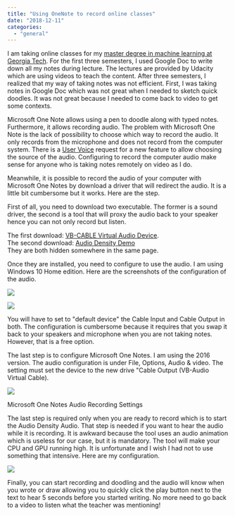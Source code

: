 ```yaml
---
title: "Using OneNote to record online classes"
date: "2018-12-11"
categories: 
  - "general"
---
```


I am taking online classes for my [master degree in machine learning at Georgia Tech](https://www.omscs.gatech.edu/specialization-machine-learning). For the first three semesters, I used Google Doc to write down all my notes during lecture. The lectures are provided by Udacity which are using videos to teach the content. After three semesters, I realized that my way of taking notes was not efficient. First, I was taking notes in Google Doc which was not great when I needed to sketch quick doodles. It was not great because I needed to come back to video to get some contexts.

Microsoft One Note allows using a pen to doodle along with typed notes. Furthermore, it allows recording audio. The problem with Microsoft One Note is the lack of possibility to choose which way to record the audio. It only records from the microphone and does not record from the computer system. There is a [User Voice](https://onenote.uservoice.com/forums/327186-onenote-for-windows-desktop-and-mobile/suggestions/10677501-allow-audio-recording-of-other-person-i-e-system) request for a new feature to allow choosing the source of the audio. Configuring to record the computer audio make sense for anyone who is taking notes remotely on video as I do.

Meanwhile, it is possible to record the audio of your computer with Microsoft One Notes by download a driver that will redirect the audio. It is a little bit cumbersome but it works. Here are the step.

First of all, you need to download two executable. The former is a sound driver, the second is a tool that will proxy the audio back to your speaker hence you can not only record but listen. 

The first download: [VB-CABLE Virtual Audio Device](https://www.vb-audio.com/Cable/).  
The second download: [Audio Density Demo](https://www.vb-audio.com/Cable/)  
They are both hidden somewhere in the same page. 

Once they are installed, you need to configure to use the audio. I am using Windows 10 Home edition. Here are the screenshots of the configuration of the audio.

![](/images/blog/audioplayback.png)

![](/images/blog/audiorecording.png)


You will have to set to "default device" the Cable Input and Cable Output in both. The configuration is cumbersome because it requires that you swap it back to your speakers and microphone when you are not taking notes. However, that is a free option.

The last step is to configure Microsoft One Notes. I am using the 2016 version. The audio configuration is under File, Options, Audio & video. The setting must set the device to the new drive "Cable Output (VB-Audio Virtual Cable).

![](/images/blog/onenoteaudiosettings-1024x575.png)

Microsoft One Notes Audio Recording Settings

The last step is required only when you are ready to record which is to start the Audio Density Audio. That step is needed if you want to hear the audio while it is recording. It is awkward because the tool uses an audio animation which is useless for our case, but it is mandatory. The tool will make your CPU and GPU running high. It is unfortunate and I wish I had not to use something that intensive. Here are my configuration.

![](/images/blog/audiodensity-1024x430.png)

Finally, you can start recording and doodling and the audio will know when you wrote or draw allowing you to quickly click the play button next to the text to hear 5 seconds before you started writing. No more need to go back to a video to listen what the teacher was mentioning!
